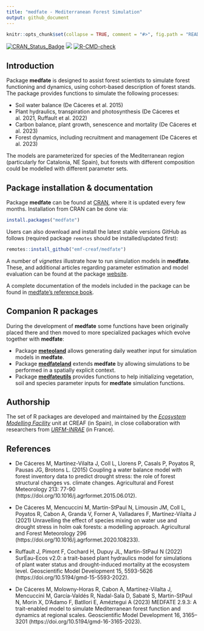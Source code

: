 ```yaml
---
title: "medfate - Mediterranean Forest Simulation"
output: github_document
---
```


```r

knitr::opts_chunk$set(collapse = TRUE, comment = "#>", fig.path = "README-")
```

  [![CRAN_Status_Badge](http://www.r-pkg.org/badges/version/medfate)](https://cran.r-project.org/package=medfate)
  [![](https://cranlogs.r-pkg.org/badges/medfate)](https://cran.rstudio.com/web/packages/medfate/index.html)
  [![R-CMD-check](https://github.com/emf-creaf/medfate/actions/workflows/R-CMD-check.yaml/badge.svg)](https://github.com/emf-creaf/medfate/actions)

## Introduction

Package **medfate** is designed to assist forest scientists to simulate forest functioning and dynamics, using cohort-based description of forest stands. The package provides functions to simulate the following processes:

+ Soil water balance (De Cáceres et al. 2015)
+ Plant hydraulics, transpiration and photosynthesis (De Cáceres et al. 2021, Ruffault et al. 2022)
+ Carbon balance, plant growth, senescence and mortality (De Cáceres et al. 2023)
+ Forest dynamics, including recruitment and management (De Cáceres et al. 2023)

The models are parameterized for species of the Mediterranean region (particularly for Catalonia, NE Spain), but forests with different composition could be modelled with different parameter sets.

## Package installation & documentation

Package **medfate** can be found at [CRAN](https://CRAN.R-project.org/package=medfate), where it is updated every few months. Installation from CRAN can be done via:

```r
install.packages("medfate")
```

Users can also download and install the latest stable versions GitHub as follows (required package `remotes` should be installed/updated first):

```r
remotes::install_github("emf-creaf/medfate")
```

A number of *vignettes* illustrate how to run simulation models in **medfate**. These, and additional articles regarding parameter estimation and model evaluation can be found at the package [website](https://emf-creaf.github.io/medfate/).

A complete documentation of the models included in the package can be found in [medfate's reference book](https://emf-creaf.github.io/medfatebook/index.html). 

## Companion R packages

During the development of **medfate** some functions have been originally placed there and then moved to more specialized packages which evolve together with **medfate**:

  + Package [**meteoland**](https://github.com/emf-creaf/meteoland) allows generating daily weather input for simulation models in **medfate**.
  + Package [**medfateland**](https://github.com/emf-creaf/medfateland) extends **medfate** by allowing simulations to be performed in a spatially explicit context.
  + Package [**medfateutils**](https://github.com/emf-creaf/medfateutils) provides functions to help initializing vegetation, soil and species parameter inputs for **medfate** simulation functions.

## Authorship

The set of R packages are developed and maintained by the [*Ecosystem Modelling Facility*](https://emf.creaf.cat) unit at CREAF (in Spain), in close collaboration with researchers from [*URFM-INRAE*](https://www6.paca.inrae.fr/ecologie_des_forets_mediterraneennes/) (in France).

## References

+ De Cáceres M, Martínez-Vilalta J, Coll L, Llorens P, Casals P, Poyatos R, Pausas JG, Brotons L. (2015) Coupling a water balance model with forest inventory data to predict drought stress: the role of forest structural changes vs. climate changes. Agricultural and Forest Meteorology 213: 77-90 (https://doi.org/10.1016/j.agrformet.2015.06.012).

+ De Cáceres M, Mencuccini M, Martin-StPaul N, Limousin JM, Coll L, Poyatos R, Cabon A, Granda V, Forner A, Valladares F, Martínez-Vilalta J (2021) Unravelling the effect of species mixing on water use and drought stress in holm oak forests: a modelling approach. Agricultural and Forest Meteorology 296 (https://doi.org/10.1016/j.agrformet.2020.108233).

+ Ruffault J, Pimont F, Cochard H, Dupuy JL, Martin-StPaul N (2022) SurEau-Ecos v2.0: a trait-based plant hydraulics model for simulations of plant water status and drought-induced mortality at the ecosystem level. Geoscientific Model Development 15, 5593-5626 (https://doi.org/10.5194/gmd-15-5593-2022).

+ De Cáceres M, Molowny-Horas R, Cabon A, Martínez-Vilalta J, Mencuccini M, García-Valdés R, Nadal-Sala D, Sabaté S, Martin-StPaul N, Morin X, D'Adamo F, Batllori E, Améztegui A (2023) MEDFATE 2.9.3: A trait-enabled model to simulate Mediterranean forest function and dynamics at regional scales. Geoscientific Model Development 16, 3165–3201 (https://doi.org/10.5194/gmd-16-3165-2023).
